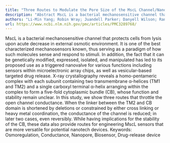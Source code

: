 ```yaml
---
title: "Three Routes to Modulate the Pore Size of the MscL Channel/Nanovalve"
description: "Abstract MscL is a bacterial mechanosensitive channel that protects cells from lysis upon acute decrease in external osmotic environment. It is one of the best characterized mechanosensors known, thus..."
authors: "Li-Min Yang; Robin Wray; Juandell Parker; Danyell Wilson; Randolph S Duran; Paul Blount"
url: https://www.ncbi.nlm.nih.gov/pmc/articles/PMC3289768/
---
```


MscL is a bacterial mechanosensitive channel that protects cells from lysis upon acute decrease in external osmotic environment. It is one of the best characterized mechanosensors known, thus serving as a paradigm of how such molecules sense and respond to stimuli. In addition, the fact that it can be genetically modified, expressed, isolated, and manipulated has led to its proposed use as a triggered nanovalve for various functions including sensors within microelectronic array chips, as well as vesicular-based targeted drug release. X-ray crystallography reveals a homo-pentameric complex with each subunit containing two transmembrane α-helices (TM1 and TM2) and a single carboxyl terminal α-helix arranging within the complex to form a five-fold cytoplasmic bundle (CB), whose function and stability remain unclear. In this study, we show three routes that throttle the open channel conductance. When the linker between the TM2 and CB domain is shortened by deletions or constrained by either cross linking or heavy metal coordination, the conductance of the channel is reduced; in later two cases, even reversibly. While having implications for the stability of the CB, these data also provide routes for engineering MscL sensors that are more versatile for potential nanotech devices. Keywords: Osmoregulation, Conductance, Nanopore, Biosensor, Drug-release device
